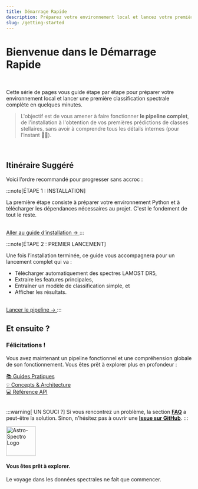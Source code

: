 ```yaml
---
title: Démarrage Rapide
description: Préparez votre environnement local et lancez votre première classification en quelques minutes.
slug: /getting-started
---
```


<!-- Modifier itinéraire suggéré -->



# <FontAwesomeIcon icon={faRocket} /> Bienvenue dans le Démarrage Rapide

<br />

Cette série de pages vous guide étape par étape pour préparer votre environnement local et lancer une première classification spectrale complète en quelques minutes. 

> L'objectif est de vous amener à faire fonctionner **le pipeline complet**, de l'installation à l'obtention de vos premières prédictions de classes stellaires, sans avoir à comprendre tous les détails internes (pour l’instant 🧑‍🚀).

<FontAwesomeIcon icon="fa-solid fa-rocket" />

<br />

## Itinéraire Suggéré

Voici l’ordre recommandé pour progresser sans accroc :

:::note[ÉTAPE 1 : INSTALLATION]
<FontAwesomeIcon icon={faDownload} size="2x" pull="left" />

La première étape consiste à préparer votre environnement Python et à télécharger les dépendances nécessaires au projet. C'est le fondement de tout le reste.

<br/>

<a className="button button--primary" href="./installation">
  Aller au guide d’installation →
</a>
:::

<br />

:::note[ÉTAPE 2 : PREMIER LANCEMENT]
<FontAwesomeIcon icon={faCodeBranch} size="2x" pull="left" />

Une fois l’installation terminée, ce guide vous accompagnera pour un lancement complet qui va :

-   Télécharger automatiquement des spectres LAMOST DR5,
-   Extraire les features principales,
-   Entraîner un modèle de classification simple, et
-   Afficher les résultats.

<br/>

<a className="button button--primary" href="./first-run">
  Lancer le pipeline →
</a>
:::

<br />

## Et ensuite ?

<div className="congrats-box">
  <div className="congrats-icon">
    <FontAwesomeIcon icon={faTrophy} size="4x" />
  </div>
  <div className="congrats-content">
    <h3>Félicitations !</h3>
    <p>
      Vous avez maintenant un pipeline fonctionnel et une compréhension globale de son fonctionnement. Vous êtes prêt à explorer plus en profondeur :
    </p>
    <div className="row">
      <div className="col">
        <a href="/AstroSpectro/docs/user-guides" className="button button--secondary button--outline">
          📚 Guides Pratiques
        </a>
      </div>
      <div className="col">
        <a href="/AstroSpectro/docs/concepts" className="button button--secondary button--outline">
          💡 Concepts & Architecture
        </a>
      </div>
      <div className="col">
        <a href="/AstroSpectro/docs/api" className="button button--secondary button--outline">
          💻 Référence API
        </a>
      </div>
    </div>
  </div>
</div>

<br />

:::warning[ UN SOUCI ?]
Si vous rencontrez un problème, la section **[FAQ](/docs/community/faq)** a peut-être la solution. Sinon, n'hésitez pas à ouvrir une **[Issue sur GitHub](https://github.com/phd-brown/AstroSpectro/issues)**.
:::


<div style={{
  marginTop: '2rem',
  padding: '1.5rem',
  textAlign: 'center',
  borderTop: '1px solid var(--ifm-color-emphasis-300)'
}}>
  <img src="../img/logo.png" alt="Astro-Spectro Logo" width="80" style={{marginBottom: '1rem'}} />
  <h4>Vous êtes prêt à explorer.</h4>
  <p>Le voyage dans les données spectrales ne fait que commencer.</p>
</div>